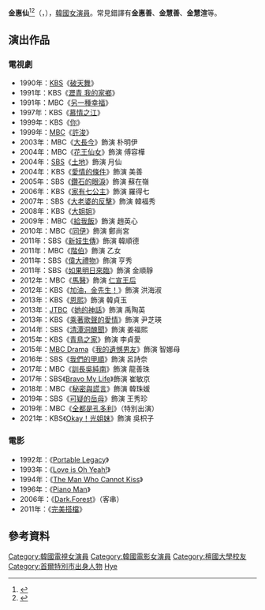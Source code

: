 {{藝人
| 姓名 = 金惠仙
| 類型 = 女演員
| 外文名 = {{lang|ko|김혜선}}
| 國籍 = {{KOR}}
| 出生日期 = {{birth_date_and_age|1969|9|28}}
| 出生地 = {{KOR}}[[首爾特別市|首爾特別市]]
| 語言 = [[韓語|韓語]]、[[英語|英語]]
| 教育程度 = [[檀國大學|檀國大學]]戲劇電影學[[學士|學士]]
| 配偶 = {{marriage|崔侑植|1995|2003}}<ref>{{cite news|url=https://newslibrary.naver.com/viewer/index.nhn?articleId=1995011800329117015&editNo=20&printCount=1&publishDate=1995-01-18&officeId=00032&pageNo=17&printNo=15315&publishType=00010|title=탤런트 김혜선씨 결혼|publisher=[[京鄉新聞|京鄉新聞]]|date=1995-01-18|accessdate=2021-03-01}}</ref><ref>{{cite news|url=https://star.ettoday.net/news/1872630|title=《大長今》金慧善第3段婚姻只維持4年又掰了！驚爆：根本沒登記結婚|publisher=[[ETtoday新聞雲|ETtoday星光雲]]|author=吳孟庭|date=2020-12-09|accessdate=2021-03-01}}</ref>
| 出道日期 = 1987年
}}

'''金惠仙'''<ref>{{cite news|url=https://newslibrary.naver.com/viewer/index.nhn?articleId=1990040700209213002&editNo=2&printCount=1&publishDate=1990-04-07&officeId=00020&pageNo=13&printNo=21082&publishType=00020|title=劇흐름 살리는 연기 보일터-金宗瑞 애첩役 金惠仙양|publisher=[[東亞日報|東亞日報]]|date=1990-04-07|accessdate=2021-03-01|archive-date=2021-04-27|archive-url=https://web.archive.org/web/20210427090357/https://newslibrary.naver.com/viewer/index.nhn?articleId=1990040700209213002&editNo=2&printCount=1&publishDate=1990-04-07&officeId=00020&pageNo=13&printNo=21082&publishType=00020|dead-url=no}}</ref><ref>{{cite news|url=https://newslibrary.naver.com/viewer/index.nhn?articleId=1990062200329219001&editNo=3&printCount=1&publishDate=1990-06-22&officeId=00032&pageNo=19&printNo=13766&publishType=00020|title=인터뷰 KBS史劇「파천무」설리役 金혜선 큰눈·가는눈썹의 계란형美人|publisher=京鄉新聞|author=朴聖洙|date=1990-06-22|accessdate=2021-03-01}}</ref>（{{lang-ko|김혜선}}，{{bd|1969年|9月28日|catIdx=Kim}}），[[韓國|韓國]][[女演員|女演員]]。常見錯譯有'''金惠善'''、'''金慧善'''、'''金慧渲'''等。

== 演出作品 ==
=== 電視劇 ===
*1990年：[[韓國放送公社|KBS]]《[[破天舞|破天舞]]》
*1991年：KBS《[[瀝青_我的家鄉|瀝青 我的家鄉]]》
*1991年：MBC《[[另一種幸福|另一種幸福]]》
*1997年：KBS《[[慕情之江|慕情之江]]》
*1999年：KBS《[[你_(韓國電視劇)|你]]》
*1999年：[[文化廣播_(韓國)|MBC]]《[[許浚|許浚]]》
*2003年：MBC《[[大長今_(電視劇)|大長今]]》飾演 朴明伊
*2004年：MBC《[[花王仙女|花王仙女]]》飾演 傅容樺
*2004年：[[SBS_(韓國)|SBS]]《[[土地_(電視劇)|土地]]》飾演 月仙
*2004年：KBS《[[愛情的條件|愛情的條件]]》飾演 美善
*2005年：SBS《[[鑽石的眼淚|鑽石的眼淚]]》飾演 蘇在嶺
*2006年：KBS《[[家有七公主|家有七公主]]》飾演 羅得七
*2007年：SBS《[[大老婆的反擊|大老婆的反擊]]》飾演 韓福秀
*2008年：KBS《[[大姐姐|大姐姐]]》
*2009年：MBC《[[給我飯|給我飯]]》飾演 趙英心
*2010年：MBC《[[同伊|同伊]]》飾演 鄭尚宮
*2011年：SBS《[[新妓生傳|新妓生傳]]》飾演 韓順德
*2011年：MBC《[[階伯_(電視劇)|階伯]]》飾演 乙女
*2011年：SBS《[[偉大禮物|偉大禮物]]》飾演 亨秀
*2011年：SBS《[[如果明日來臨|如果明日來臨]]》飾演 金順靜
*2012年：MBC《[[馬醫|馬醫]]》飾演 [[仁宣王后|仁宣王后]]
*2012年：KBS《[[加油，金先生！|加油，金先生！]]》飾演 洪海淑
*2013年：KBS《[[恩熙_(電視劇)|恩熙]]》飾演 韓貞玉
*2013年：[[JTBC|JTBC]]《[[她的神話|她的神話]]》飾演 禹陶英
*2013年：KBS《[[乘著歌聲的愛情|乘著歌聲的愛情]]》飾演 尹芝瑛
*2014年：SBS《[[清潭洞醜聞|清潭洞醜聞]]》飾演 姜福熙
*2015年：KBS《[[青鳥之家|青鳥之家]]》飾演 李貞愛
*2015年：[[MBC_Plus_Media|MBC Drama]]《[[我的遺憾男友|我的遺憾男友]]》飾演 智娜母
*2016年：SBS《[[我們的甲順|我們的甲順]]》飾演 呂詩奈
*2017年：MBC《[[訓長吳純南|訓長吳純南]]》飾演 龍善珠
*2017年：SBS《[[Bravo_My_Life|Bravo My Life]]》飾演 崔敏京
*2018年：MBC《[[秘密與謊言_(電視劇)|秘密與謊言]]》飾演 韓珠媛
*2019年：SBS《[[可疑的岳母|可疑的岳母]]》飾演 王秀珍
*2019年：MBC《[[全都是孔多利|全都是孔多利]]》（特別出演）
*2021年：KBS《[[Okay！光姐妹|Okay！光姐妹]]》飾演 吳枳子

=== 電影 ===
*1992年：《[[Portable_Legacy|Portable Legacy]]》
*1993年：《[[Love_is_Oh_Yeah!|Love is Oh Yeah!]]》
*1994年：《[[The_Man_Who_Cannot_Kiss|The Man Who Cannot Kiss]]》
*1996年：《[[Piano_Man|Piano Man]]》
*2006年：《[[Dark.Forest|Dark.Forest]]》（客串）
*2011年：《[[完美搭檔|完美搭檔]]》

== 參考資料 ==
{{reflist}}

{{青龍電影獎最佳女配角}}
{{DEFAULTSORT:Kim Hye-sun}}

[[Category:韓國電視女演員|Category:韓國電視女演員]]
[[Category:韓國電影女演員|Category:韓國電影女演員]]
[[Category:檀國大學校友|Category:檀國大學校友]]
[[Category:首爾特別市出身人物|Category:首爾特別市出身人物]]
[[Category:金姓|Hye]]